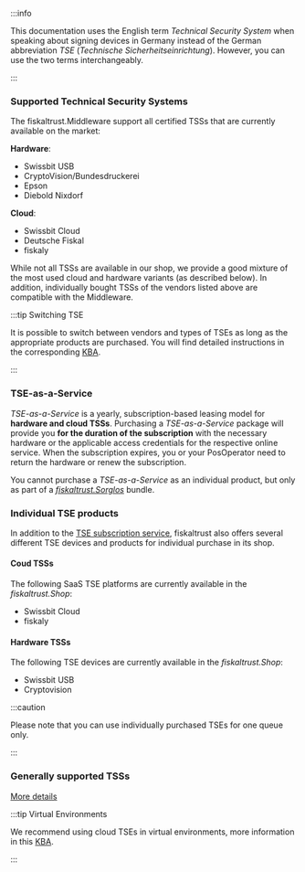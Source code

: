 :::info

This documentation uses the English term _Technical Security System_ when speaking about signing devices in Germany instead of the German abbreviation _TSE_ (_Technische Sicherheitseinrichtung_). However, you can use the two terms interchangeably.

:::

### Supported Technical Security Systems
The fiskaltrust.Middleware support all certified TSSs that are currently available on the market:

**Hardware**:
- Swissbit USB
- CryptoVision/Bundesdruckerei
- Epson
- Diebold Nixdorf

**Cloud**:
- Swissbit Cloud
- Deutsche Fiskal
- fiskaly

While not all TSSs are available in our shop, we provide a good mixture of the most used cloud and hardware variants (as described below). In addition, individually bought TSSs of the vendors listed above are compatible with the Middleware.

:::tip Switching TSE

It is possible to switch between vendors and types of TSEs as long as the appropriate products are purchased. You will find detailed instructions in the corresponding [KBA](https://portal.fiskaltrust.de/KBArticle#/KA-01112). 

:::

### TSE-as-a-Service
_TSE-as-a-Service_ is a yearly, subscription-based leasing model for **hardware and cloud TSSs**. Purchasing a *TSE-as-a-Service* package will provide you **for the duration of the subscription** with the necessary hardware or the applicable access credentials for the respective online service. When the subscription expires, you or your PosOperator need to return the hardware or renew the subscription.

You cannot purchase a _TSE-as-a-Service_ as an individual product, but only as part of a *[fiskaltrust.Sorglos](product-bundles)* bundle.

### Individual TSE products
In addition to the [TSE subscription service](#tse-as-a-service), fiskaltrust also offers several different TSE devices and products for individual purchase in its shop.

#### Coud TSSs
The following SaaS TSE platforms are currently available in the *fiskaltrust.Shop*:
- Swissbit Cloud
- fiskaly

#### Hardware TSSs
The following TSE devices are currently available in the *fiskaltrust.Shop*:
- Swissbit USB
- Cryptovision

:::caution

Please note that you can use individually purchased TSEs for one queue only.

:::

### Generally supported TSSs

[More details](https://fiskaltrust.de/produkte/)

:::tip Virtual Environments

We recommend using cloud TSEs in virtual environments, more information in this [KBA](https://portal.fiskaltrust.de/KBArticle#/KA-01080).

:::